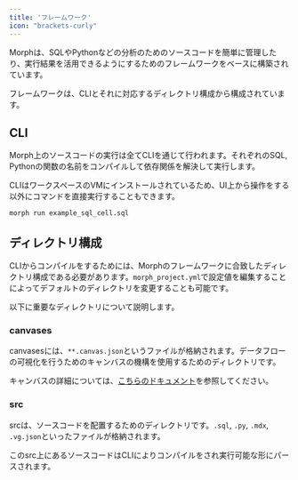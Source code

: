 ```yaml
---
title: 'フレームワーク'
icon: "brackets-curly"
---
```


Morphは、SQLやPythonなどの分析のためのソースコードを簡単に管理したり、実行結果を活用できるようにするためのフレームワークをベースに構築されています。

フレームワークは、CLIとそれに対応するディレクトリ構成から構成されています。

## CLI

Morph上のソースコードの実行は全てCLIを通じて行われます。それぞれのSQL, Pythonの関数の名前をコンパイルして依存関係を解決して実行します。

CLIはワークスペースのVMにインストールされているため、UI上から操作をする以外にコマンドを直接実行することもできます。

```shell
morph run example_sql_cell.sql
```

## ディレクトリ構成

CLIからコンパイルをするためには、Morphのフレームワークに合致したディレクトリ構成である必要があります。`morph_project.yml`で設定値を編集することによってデフォルトのディレクトリを変更することも可能です。

以下に重要なディレクトリについて説明します。

### canvases

canvasesには、`**.canvas.json`というファイルが格納されます。データフローの可視化を行うためのキャンバスの機構を使用するためのディレクトリです。

キャンバスの詳細については、[こちらのドキュメント](/docs/ja/workspace/about-canvas)を参照してください。

### src

srcは、ソースコードを配置するためのディレクトリです。`.sql`, `.py`, `.mdx`, `.vg.json`といったファイルが格納されます。

このsrc上にあるソースコードはCLIによりコンパイルをされ実行可能な形にパースされます。
